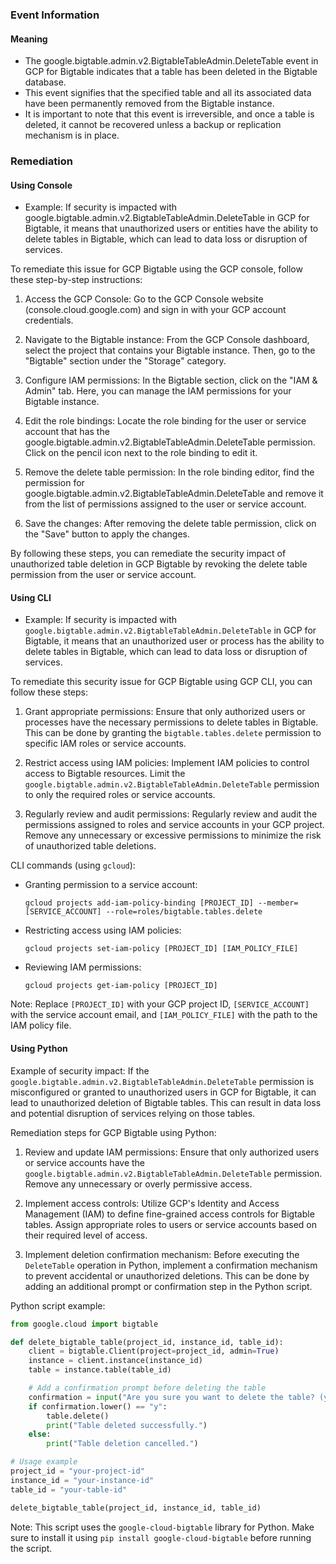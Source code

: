 
### Event Information

#### Meaning

- The google.bigtable.admin.v2.BigtableTableAdmin.DeleteTable event in GCP for Bigtable indicates that a table has been deleted in the Bigtable database.
- This event signifies that the specified table and all its associated data have been permanently removed from the Bigtable instance.
- It is important to note that this event is irreversible, and once a table is deleted, it cannot be recovered unless a backup or replication mechanism is in place.

### Remediation

#### Using Console

- Example: If security is impacted with google.bigtable.admin.v2.BigtableTableAdmin.DeleteTable in GCP for Bigtable, it means that unauthorized users or entities have the ability to delete tables in Bigtable, which can lead to data loss or disruption of services.

To remediate this issue for GCP Bigtable using the GCP console, follow these step-by-step instructions:

1. Access the GCP Console: Go to the GCP Console website (console.cloud.google.com) and sign in with your GCP account credentials.

2. Navigate to the Bigtable instance: From the GCP Console dashboard, select the project that contains your Bigtable instance. Then, go to the "Bigtable" section under the "Storage" category.

3. Configure IAM permissions: In the Bigtable section, click on the "IAM & Admin" tab. Here, you can manage the IAM permissions for your Bigtable instance.

4. Edit the role bindings: Locate the role binding for the user or service account that has the google.bigtable.admin.v2.BigtableTableAdmin.DeleteTable permission. Click on the pencil icon next to the role binding to edit it.

5. Remove the delete table permission: In the role binding editor, find the permission for google.bigtable.admin.v2.BigtableTableAdmin.DeleteTable and remove it from the list of permissions assigned to the user or service account.

6. Save the changes: After removing the delete table permission, click on the "Save" button to apply the changes.

By following these steps, you can remediate the security impact of unauthorized table deletion in GCP Bigtable by revoking the delete table permission from the user or service account.

#### Using CLI

- Example: If security is impacted with `google.bigtable.admin.v2.BigtableTableAdmin.DeleteTable` in GCP for Bigtable, it means that an unauthorized user or process has the ability to delete tables in Bigtable, which can lead to data loss or disruption of services.

To remediate this security issue for GCP Bigtable using GCP CLI, you can follow these steps:

1. Grant appropriate permissions: Ensure that only authorized users or processes have the necessary permissions to delete tables in Bigtable. This can be done by granting the `bigtable.tables.delete` permission to specific IAM roles or service accounts.

2. Restrict access using IAM policies: Implement IAM policies to control access to Bigtable resources. Limit the `google.bigtable.admin.v2.BigtableTableAdmin.DeleteTable` permission to only the required roles or service accounts.

3. Regularly review and audit permissions: Regularly review and audit the permissions assigned to roles and service accounts in your GCP project. Remove any unnecessary or excessive permissions to minimize the risk of unauthorized table deletions.

CLI commands (using `gcloud`):

- Granting permission to a service account:
  ```
  gcloud projects add-iam-policy-binding [PROJECT_ID] --member=[SERVICE_ACCOUNT] --role=roles/bigtable.tables.delete
  ```

- Restricting access using IAM policies:
  ```
  gcloud projects set-iam-policy [PROJECT_ID] [IAM_POLICY_FILE]
  ```

- Reviewing IAM permissions:
  ```
  gcloud projects get-iam-policy [PROJECT_ID]
  ```

Note: Replace `[PROJECT_ID]` with your GCP project ID, `[SERVICE_ACCOUNT]` with the service account email, and `[IAM_POLICY_FILE]` with the path to the IAM policy file.

#### Using Python

Example of security impact: If the `google.bigtable.admin.v2.BigtableTableAdmin.DeleteTable` permission is misconfigured or granted to unauthorized users in GCP for Bigtable, it can lead to unauthorized deletion of Bigtable tables. This can result in data loss and potential disruption of services relying on those tables.

Remediation steps for GCP Bigtable using Python:

1. Review and update IAM permissions: Ensure that only authorized users or service accounts have the `google.bigtable.admin.v2.BigtableTableAdmin.DeleteTable` permission. Remove any unnecessary or overly permissive access.

2. Implement access controls: Utilize GCP's Identity and Access Management (IAM) to define fine-grained access controls for Bigtable tables. Assign appropriate roles to users or service accounts based on their required level of access.

3. Implement deletion confirmation mechanism: Before executing the `DeleteTable` operation in Python, implement a confirmation mechanism to prevent accidental or unauthorized deletions. This can be done by adding an additional prompt or confirmation step in the Python script.

Python script example:

```python
from google.cloud import bigtable

def delete_bigtable_table(project_id, instance_id, table_id):
    client = bigtable.Client(project=project_id, admin=True)
    instance = client.instance(instance_id)
    table = instance.table(table_id)

    # Add a confirmation prompt before deleting the table
    confirmation = input("Are you sure you want to delete the table? (y/n): ")
    if confirmation.lower() == "y":
        table.delete()
        print("Table deleted successfully.")
    else:
        print("Table deletion cancelled.")

# Usage example
project_id = "your-project-id"
instance_id = "your-instance-id"
table_id = "your-table-id"

delete_bigtable_table(project_id, instance_id, table_id)
```

Note: This script uses the `google-cloud-bigtable` library for Python. Make sure to install it using `pip install google-cloud-bigtable` before running the script.

